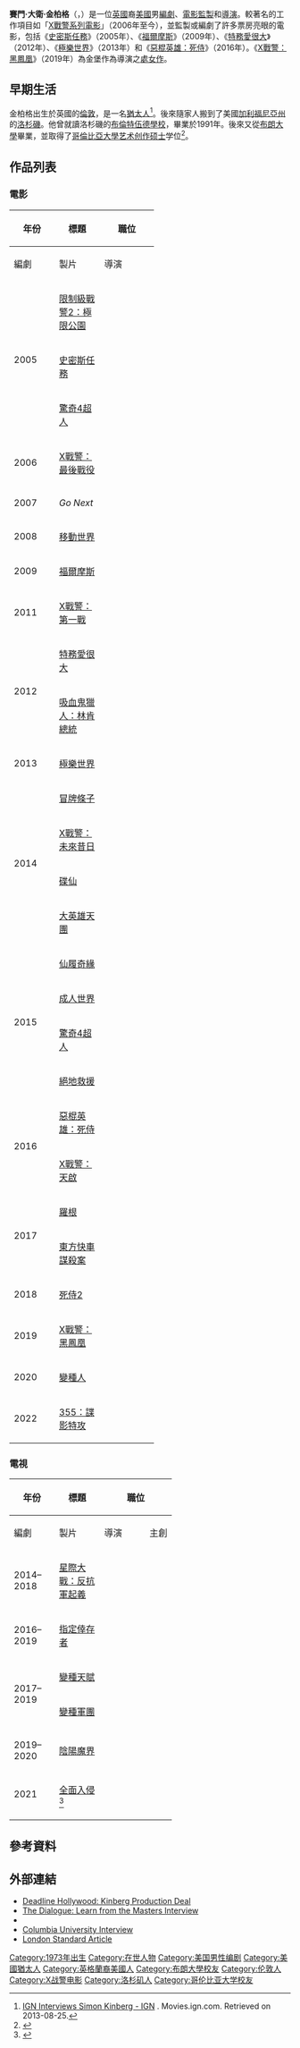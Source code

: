 {{noteTA
|G1=Show
|G2=Movie
|G3=TV
|1=zh-cn:西蒙;zh-tw:賽門;zh-hk:西蒙;
|2=zh-cn:金伯格;zh-tw:金柏格;zh-hk:金堡;
}}
{{Infobox entertainer
|type = 編劇
|name = 賽門·金柏格
|foreignname = {{lang|en|Simon Kinberg}}
|image = Simon Kinberg Press Conference Logan Berlinale 2017 (cropped).jpg
|imagesize = 220px
|caption = 金柏格於2017年
|birth_name = Simon David Kinberg
|birth_date = {{birth date and age|1973|8|2}}
|birth_place = 英國[[倫敦|倫敦]]
|occupation = 編劇、製片人、導演
|alma_mater = [[布朗大学|布朗大学]]<br>[[哥倫比亞藝術學院|哥倫比亞藝術學院]]
|spouse = {{marriage|瑪莉·赫立德|2001}}
|children = 2
}}
'''賽門·大衛·金柏格'''（{{lang-en|Simon David Kinberg}}，{{bd|1973年|8月2日}}）是一位[[英國|英國]]裔[[美國|美國]]男[[編劇|編劇]]、[[電影監製|電影監製]]和[[導演|導演]]。較著名的工作項目如「[[X戰警系列電影|X戰警系列電影]]」（2006年至今），並監製或編劇了許多票房亮眼的電影，包括《[[史密斯任務|史密斯任務]]》（2005年）、《[[福爾摩斯_(2009年電影)|福爾摩斯]]》（2009年）、《[[特務愛很大|特務愛很大]]》（2012年）、《[[極樂世界_(電影)|極樂世界]]》（2013年）和《[[惡棍英雄：死侍|惡棍英雄：死侍]]》（2016年）。《[[X戰警：黑鳳凰|X戰警：黑鳳凰]]》（2019年）為金堡作為導演之[[處女作|處女作]]。

==早期生活==
金柏格出生於英國的[[倫敦|倫敦]]，是一名[[猶太人|猶太人]]<ref>[http://movies.ign.com/articles/655/655059p1.html IGN Interviews Simon Kinberg - IGN] {{Wayback|url=http://movies.ign.com/articles/655/655059p1.html |date=20151005114743 }}. Movies.ign.com. Retrieved on 2013-08-25.</ref>。後來隨家人搬到了美國[[加利福尼亞州|加利福尼亞州]]的[[洛杉磯|洛杉磯]]。他曾就讀洛杉磯的[[布倫特伍德學校_(洛杉磯)|布倫特伍德學校]]，畢業於1991年。後來又從[[布朗大學|布朗大學]]畢業，並取得了[[哥倫比亞大學|哥倫比亞大學]][[艺术创作硕士|艺术创作硕士]]学位<ref>{{cite web |url=http://arts.columbia.edu/film/simon-kinberg |title=存档副本 |accessdate=2010-10-05 |deadurl=yes |archiveurl=https://web.archive.org/web/20151224205629/http://arts.columbia.edu/film/simon-kinberg |archivedate=2015-12-24 }}</ref>。

==作品列表==
===電影===
{| class="wikitable"
|-  style="background:#ccc; text-align:center;"
! rowspan="2"|年份
! rowspan="2"|標題
! colspan="3" |職位
! rowspan="2"|附註
|-
! width=65 | 編劇
! width=65 | 製片
! width=65 | 導演
|-
|rowspan=3|2005
| [[限制級戰警2：極限公園|限制級戰警2：極限公園]]
| {{yes}}
| {{no}}
| {{no}}
|
|-
| [[史密斯任務|史密斯任務]]
| {{yes}}
| {{no}}
| {{no}}
|
|-
| [[驚奇4超人_(電影)|驚奇4超人]]
| {{no}}
| {{no}}
| {{no}}
| 未掛名編劇
|-
| 2006
| [[X戰警：最後戰役|X戰警：最後戰役]]
| {{yes}}
| {{no}}
| {{no}}
| 與[[塞克·潘|塞克·潘]]共同編劇
|-
|2007
| ''Go Next''
| {{no}}
| {{yes}}
| {{no}}
| 短片
|-
| 2008
| [[移動世界|移動世界]]
| {{yes}}
| {{yes}}
| {{no}}
|
|-
| 2009
| [[福爾摩斯_(2009年電影)|福爾摩斯]]
| {{yes}}
| {{no}}
| {{no}}
|
|-
| 2011
| [[X戰警：第一戰|X戰警：第一戰]]
| {{no}}
| {{yes}}
| {{no}}
|
|-
|rowspan=2|2012
| [[特務愛很大|特務愛很大]]
| {{yes}}
| {{yes}}
| {{no}}
|
|-
| [[吸血鬼獵人：林肯總統|吸血鬼獵人：林肯總統]]
| {{yes}}
| {{no}}
| {{no}}
| 兼執行製片人
|-
| 2013
| [[極樂世界_(電影)|極樂世界]]
| {{no}}
| {{yes}}
| {{no}}
|
|-
|rowspan=4|2014
| [[冒牌條子|冒牌條子]]
| {{no}}
| {{yes}}
| {{no}}
|
|-
| [[X戰警：未來昔日|X戰警：未來昔日]]
| {{yes}}
| {{yes}}
| {{no}}
|
|-
| [[碟仙_(2014年電影)|碟仙]]
| {{yes}}
| {{no}}
| {{no}}
| 
|-
| [[大英雄天團|大英雄天團]]
| {{yes}}
| {{no}}
| {{no}}
| 兼執行製片人
|-
|rowspan=4|2015
| [[仙履奇緣_(2015年電影)|仙履奇緣]]
| {{no}}
| {{yes}}
| {{no}}
|
|-
| [[成人世界|成人世界]]
| {{no}}
| {{yes}}
| {{no}}
|
|-
| [[驚奇4超人_(2015年電影)|驚奇4超人]]
| {{yes}}
| {{yes}}
| {{no}}
|
|-
| [[絕地救援|絕地救援]]
| {{no}}
| {{yes}}
| {{no}}
| 
|-
|rowspan=2|2016
| [[惡棍英雄：死侍|惡棍英雄：死侍]]
| {{no}}
| {{yes}}
| {{no}}
| 
|-
| [[X戰警：天啟|X戰警：天啟]]
| {{yes}}
| {{yes}}
| {{no}}
|  
|-
|rowspan=2|2017
| [[羅根_(電影)|羅根]]
| {{no}}
| {{yes}}
| {{no}}
| 
|-
| [[東方快車謀殺案_(2017年電影)|東方快車謀殺案]]
| {{no}}
| {{yes}}
| {{no}}
| 
|-
| 2018
| [[死侍2|死侍2]]
| {{no}}
| {{yes}}
| {{no}}
|
|-
| 2019
| [[X戰警：黑鳳凰|X戰警：黑鳳凰]]
| {{yes}}
| {{yes}}
| {{yes}}
| 導演處女作
|-
| 2020
| [[變種人_(電影)|變種人]]
| {{no}}
| {{yes}}
| {{no}}
| 
|-
| 2022
| [[355：諜影特攻|355：諜影特攻]]
| {{no}}
| {{yes}}
| {{yes}}
| 
|}

===電視===
{| class="wikitable"
|-  style="background:#ccc; text-align:center;"
! rowspan="2"|年份
! rowspan="2"|標題
! colspan="4" |職位
! rowspan="2"|附註
|-
! width=65 | 編劇
! width=65 | 製片
! width=65 | 導演
!主創
|-
| 2014–2018
| [[星際大戰：反抗軍起義|星際大戰：反抗軍起義]]
| {{no}}
| {{yes}}
| {{yes}}
| {{yes}}
| 
|-
| 2016–2019
| [[指定倖存者_(電視劇)|指定倖存者]]
| {{no}}
| {{no}}
| {{yes}}
| {{no}}
|
|-
| rowspan="2"| 2017–2019
| [[變種天賦|變種天賦]]
| {{no}}
| {{no}}
| {{yes}}
| {{no}}
| 
|-
| [[變種軍團|變種軍團]]
| {{no}}
| {{no}}
| {{yes}}
| {{no}}
| 
|-
| 2019–2020
| [[陰陽魔界_(2019年電視劇)|陰陽魔界]]
| {{yes}}
| {{yes}}
| {{yes}}
| {{yes|開發}}
| 
|-
| 2021
| [[全面入侵|全面入侵]]<ref>{{Cite web|last=Owen|first=Malcolm|date=2019-01-19|title=Apple green-lights 10-episode sci-fi series from Simon Kinberg and David Weil|url=https://appleinsider.com/articles/19/01/17/apple-green-lights-10-episode-sci-fi-series-from-simon-kinberg-and-david-weil|dead-url=no|access-date=2021-03-24|website=[[AppleInsider|AppleInsider]]|archive-date=2021-10-19|archive-url=https://web.archive.org/web/20211019092828/https://appleinsider.com/articles/19/01/17/apple-green-lights-10-episode-sci-fi-series-from-simon-kinberg-and-david-weil}}</ref>
| {{yes}}
| {{yes}}
| {{yes}}
| {{yes}}
|
|-
|}

==參考資料==
{{Reflist|30em}}

==外部連結==
*[http://www.deadline.com/2010/04/kinberg-signs-first-look-fox-deal/ Deadline Hollywood: Kinberg Production Deal] {{Wayback|url=http://www.deadline.com/2010/04/kinberg-signs-first-look-fox-deal/ |date=20150403215446 }}
*[https://web.archive.org/web/20080223112016/http://www.thedialogueseries.com/bio_simonkinberg.shtml The Dialogue: Learn from the Masters Interview]
*{{IMDb name|1334526}}
*[http://wwwapp.cc.columbia.edu/art/app/arts/film/kinberg.jsp Columbia University Interview]{{dead link|date=2018年1月 |bot=InternetArchiveBot |fix-attempted=yes }}
*[https://web.archive.org/web/20090130051043/http://www.thisislondon.co.uk/film/article-23381913-details/Hollywood%27s+new+royalty/article.do London Standard Article]

{{Simon Kinberg}}
{{Authority control}}
{{DEFAULTSORT:Kinberg, Simon}}
[[Category:1973年出生|Category:1973年出生]]
[[Category:在世人物|Category:在世人物]]
[[Category:美国男性编剧|Category:美国男性编剧]]
[[Category:美國猶太人|Category:美國猶太人]]
[[Category:英格蘭裔美國人|Category:英格蘭裔美國人]]
[[Category:布朗大學校友|Category:布朗大學校友]]
[[Category:伦敦人|Category:伦敦人]]
[[Category:X战警电影|Category:X战警电影]]
[[Category:洛杉矶人|Category:洛杉矶人]]
[[Category:哥伦比亚大学校友|Category:哥伦比亚大学校友]]